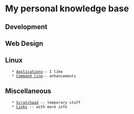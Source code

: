 = My personal knowledge base =

== Development ==


== Web Design ==


== Linux ==

	* [[Applications]]-- I like
	* [[Command line]]-- enhancements

== Miscellaneous ==

	* [[Scratchpad]] -- temporary stuff
	* [[Links]] -- with more info

